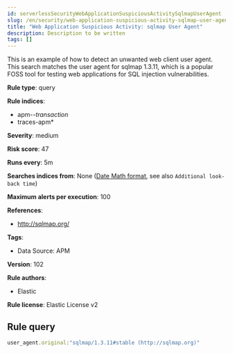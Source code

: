 ```yaml
---
id: serverlessSecurityWebApplicationSuspiciousActivitySqlmapUserAgent
slug: /en/security/web-application-suspicious-activity-sqlmap-user-agent
title: "Web Application Suspicious Activity: sqlmap User Agent"
description: Description to be written
tags: []
---
```


<div id="web-application-suspicious-activity-sqlmap-user-agent"></div>

This is an example of how to detect an unwanted web client user agent. This search matches the user agent for sqlmap 1.3.11, which is a popular FOSS tool for testing web applications for SQL injection vulnerabilities.

**Rule type**: query

**Rule indices**: 

* apm-*-transaction*
* traces-apm*

**Severity**: medium

**Risk score**: 47

**Runs every**: 5m

**Searches indices from**: None ([Date Math format](((ref))/common-options.html#date-math), see also <DocLink id="serverlessSecurityRulesUiCreate" section="set-the-rules-schedule">`Additional look-back time`</DocLink>)

**Maximum alerts per execution**: 100

**References**: 

* http://sqlmap.org/

**Tags**: 

* Data Source: APM

**Version**: 102

**Rule authors**: 

* Elastic

**Rule license**: Elastic License v2

## Rule query

```js
user_agent.original:"sqlmap/1.3.11#stable (http://sqlmap.org)"

```
